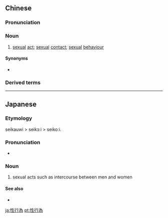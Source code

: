 {{also|性行为}}
==Chinese==
{{zh-forms|s=性行为|type=12}}

===Pronunciation===
{{zh-pron
|m=xìngxíngwéi
|c=sing3 hang4 wai4
|h=pfs=sin-hàng-vì
|mn=sèng-hêng-ûi
|cat=n
}}

===Noun===
{{zh-noun}}

# [[sexual]] [[act]]; [[sexual]] [[contact]]; [[sexual]] [[behaviour]]

====Synonyms====
* {{zh-l|性接觸}}

===Derived terms===
{{zh-der|安全性行為}}

{{zh-cat|Sex}}

----

==Japanese==
{{ja-kanjitab|せい|こう|い|yomi=on}}

===Etymology===
seikauwi > seikɔːi > seikoːi.

===Pronunciation===
* {{IPA|/seikoːi/|lang=ja}}

===Noun===
{{ja-noun|せいこうい|hhira=せいかうゐ}}

# sexual acts such as intercourse between men and women

====See also====
* {{pedialite|lang=ja}}

[[ja:性行為]]
[[pt:性行為]]